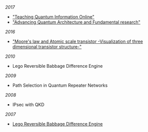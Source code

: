 *2017*

- ["Teaching Quantum Information Online"](posters/ORF2017_poster1.pdf)
- ["Advancing Quantum Architecture and Fundamental research"](posters/ORF2017_poster2.pdf)

*2016*

- ["Moore's law and Atomic scale transistor -Visualization of three dimensional transistor structure-"](posters/ORF2016_poster.pdf)

*2010*
- Lego Reversible Babbage Difference Engine

*2009*
- Path Selection in Quantum Repeater Networks

*2008*
- IPsec with QKD

*2007*
- [Lego Reversible Babbage Difference Engine](http://orf.sfc.keio.ac.jp/program/exhibition/e052.html)
